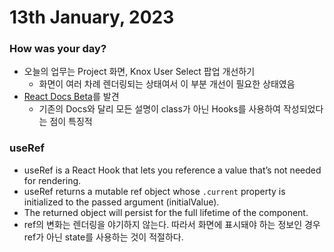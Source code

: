 # 13th January, 2023

### How was your day?
* 오늘의 업무는 Project 화면, Knox User Select 팝업 개선하기
    * 화면이 여러 차례 렌더링되는 상태여서 이 부분 개선이 필요한 상태였음
* [React Docs Beta](https://beta.reactjs.org/)를 발견
    * 기존의 Docs와 달리 모든 설명이 class가 아닌 Hooks를 사용하여 작성되었다는 점이 특징적

### useRef
* useRef is a React Hook that lets you reference a value that’s not needed for rendering.
* useRef returns a mutable ref object whose `.current` property is initialized to the passed argument (initialValue).
* The returned object will persist for the full lifetime of the component.
* ref의 변화는 렌더링을 야기하지 않는다. 따라서 화면에 표시돼야 하는 정보인 경우 ref가 아닌 state를 사용하는 것이 적절하다.